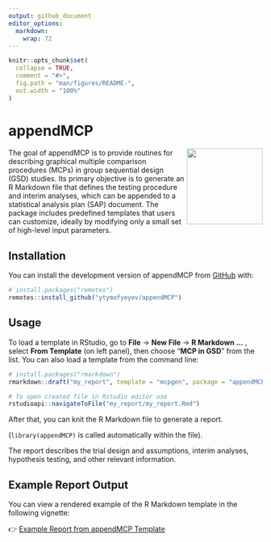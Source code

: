 ```yaml
---
output: github_document
editor_options: 
  markdown: 
    wrap: 72
---
```


<!-- README.md is generated from README.Rmd. Please edit that file -->

```r
knitr::opts_chunk$set(
  collapse = TRUE,
  comment = "#>",
  fig.path = "man/figures/README-",
  out.width = "100%"
)
```

# appendMCP

<!-- badges: start -->
<img src="man/figures/logo.png" align="right" height="150" />
<!-- badges: end -->

The goal of appendMCP is to provide routines for describing graphical
multiple comparison procedures (MCPs) in group sequential design (GSD)
studies. Its primary objective is to generate an R Markdown file that
defines the testing procedure and interim analyses, which can be
appended to a statistical analysis plan (SAP) document. The package
includes predefined templates that users can customize, ideally by
modifying only a small set of high-level input parameters.

## Installation

You can install the development version of appendMCP from
[GitHub](https://github.com/) with:

``` r
# install.packages("remotes")
remotes::install_github("ytymofyeyev/appendMCP")
```

## Usage

To load a template in RStudio, go to **File** $\rightarrow$ **New File**
$\rightarrow$ **R Markdown ...** , select **From Template** (on left
panel), then choose "**MCP in GSD**" from the list. You can also load a
template from the command line:

``` r
# install.packages("rmarkdown")
rmarkdown::draft("my_report", template = "mcpgen", package = "appendMCP")

# To open created file in Rstudio editor use
rstudioapi::navigateToFile("my_report/my_report.Rmd")
```

After that, you can knit the R Markdown file to generate a report.

(`library(appendMCP)` is called automatically within the file).

The report describes the trial design and assumptions, interim analyses,
hypothesis testing, and other relevant information.

## Example Report Output

You can view a rendered example of the R Markdown template in the following vignette:

👉 [Example Report from appendMCP Template](https://ytymofyeyev.github.io/appendMCP/articles/template-example.html)



